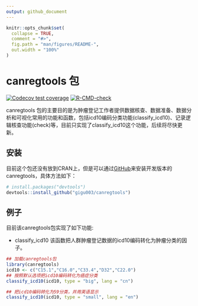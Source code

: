 ```yaml
---
output: github_document
---
```


<!-- README.md is generated from README.Rmd. Please edit that file -->

```r
knitr::opts_chunk$set(
  collapse = TRUE,
  comment = "#>",
  fig.path = "man/figures/README-",
  out.width = "100%"
)
```

# canregtools 包

<!-- badges: start -->
[![Codecov test coverage](https://codecov.io/gh/gigu003/canregtools/branch/main/graph/badge.svg)](https://app.codecov.io/gh/gigu003/canregtools?branch=main)
[![R-CMD-check](https://github.com/gigu003/canregtools/actions/workflows/R-CMD-check.yaml/badge.svg)](https://github.com/gigu003/canregtools/actions/workflows/R-CMD-check.yaml)
<!-- badges: end -->

canregtools 包的主要目的是为肿瘤登记工作者提供数据核查、数据准备、数据分析和可视化常用的功能和函数，包括icd10编码分类功能(classify_icd10)、记录逻辑核查功能(check)等，目前只实现了classify_icd10这个功能，后续将尽快更新。

## 安装

目前这个包还没有放到CRAN上，但是可以通过[GitHub](https://github.com/)来安装开发版本的canregtools，具体方法如下：

```r
# install.packages("devtools")
devtools::install_github("gigu003/canregtools")
```

## 例子

目前该canregtools包实现了如下功能:

- classify_icd10  该函数把人群肿瘤登记数据的icd10编码转化为肿瘤分类的因子。

```r
## 加载canregtools包
library(canregtools)
icd10 <- c("C15.1","C16.0","C33.4","D32","C22.0")
## 按照默认选项把icd10编码转化为癌症分类
classify_icd10(icd10, type = "big", lang = "cn")

## 把icd10编码转化为59分类，并用英语显示
classify_icd10(icd10, type = "small", lang = "en")

```

